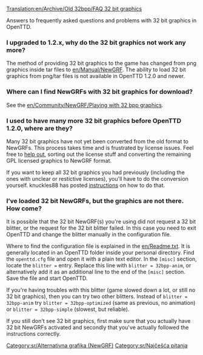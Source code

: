 [[Translation:en/Archive/Old 32bpp/FAQ 32 bit graphics]]

{{en/Feature|1.2}}

Answers to frequently asked questions and problems with 32 bit graphics in OpenTTD.

===I upgraded to 1.2.x, why do the 32 bit graphics not work any more?===

The method of providing 32 bit graphics to the game has changed from png graphics inside tar files to [[en/Manual/NewGRF]]. The ability to load 32 bit graphics from png/tar files is not available in OpenTTD 1.2.0 and newer.

===Where can I find NewGRFs with 32 bit graphics for download?===

See the [[en/Community/NewGRF/Playing with 32 bpp graphics]].

===I used to have many more 32 bit graphics before OpenTTD 1.2.0, where are they?===

Many 32 bit graphics have not yet been converted from the old format to NewGRFs. This process takes time and is frustrated by license issues. Feel free to [http://www.tt-forums.net/viewforum.php?f=36 help out], sorting out the license stuff and converting the remaining GPL licensed graphics to NewGRF format.

If you want to keep all 32 bit graphics you had previously (including the ones with unclear or restictive licenses), you'll have to do the conversion yourself. knuckles88 has posted [http://www.tt-forums.net/viewtopic.php?p=1026754#p1026754 instructions] on how to do that.

===I’ve loaded 32 bit NewGRFs, but the graphics are not there. How come?===

It is possible that the 32 bit NewGRF(s) you're using did not request a 32 bit blitter, or the request for the 32 bit blitter failed. In this case you need to exit OpenTTD and change the blitter manually in the configuration file.

Where to find the configuration file is explained in the [[en/Readme.txt]]. It is generally located in an OpenTTD folder inside your personal directory. Find the <code>openttd.cfg</code> file and open it with a plain text editor. In the <code>[misc]</code> section, locate the <code>blitter =</code> entry. Replace this line with <code>blitter = 32bpp-anim</code>, or alternatively add it as an additional line to the end of the <code>[misc]</code> section. Save the file and start OpenTTD.

If you're having troubles with this blitter (game slowed down a lot, or still no 32 bit graphics), then you can try two other blitters. Instead of <code>blitter = 32bpp-anim</code> try <code>blitter = 32bpp-optimized</code> (same as previous, no animation) or <code>blitter = 32bpp-simple</code> (slowest, but reliable).

If you still don't see 32 bit graphics, first make sure that you actually have 32 bit NewGRFs activated and secondly that you've actually followed the instructions correctly.





[[Category:sr/Alternativna grafika (NewGRF)]]
[[Category:sr/Najčešća pitanja]]